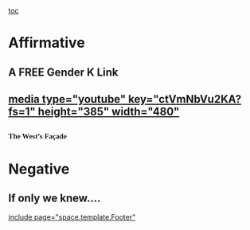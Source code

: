 [[toc]]
=Affirmative= 
==A FREE Gender K Link== 

==[[media type="youtube" key="ctVmNbVu2KA?fs=1" height="385" width="480"]]== 
==<span style="font-family: Georgia,serif; font-size: 11pt;">The West’s Façade</span>== 

=Negative= 

==If only we knew....== 

[[include page="space.template.Footer"]]